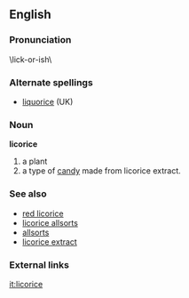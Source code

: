 {{wikipedia}}
==English==

===Pronunciation===
\lick-or-ish\
{{substub}}

===Alternate spellings===
*[[liquorice]] (UK)

===Noun===
'''licorice'''
#a plant
#a type of [[candy]] <!--Brits, don't change this!  Candy, not confection, go mess with the definition in [[liquorice]] but leave the American version written in American English. -->  made from licorice extract.

===See also===
*[[red licorice]] <!--disgusting strawberry flavored imitation licorice candy-->
*[[licorice allsorts]]
*[[allsorts]] <!--isn't is just one "L"?  They don't last long in my home.-->
*[[licorice extract]] <!--cooking, also a herbal remedy-->

===External links===
{{pedialite}}

[[it:licorice]]